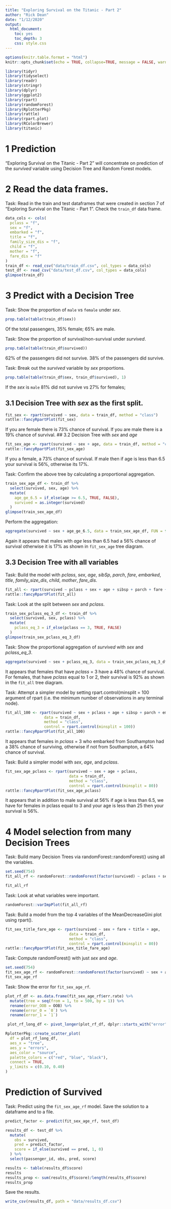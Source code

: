 ```yaml
---
title: "Exploring Survival on the Titanic - Part 2"
author: "Rick Dean"
date: "1/12/2020"
output: 
  html_document:
    toc: yes
    toc_depth: 3
    css: style.css
---
```


```r
options(knitr.table.format = "html")
knitr::opts_chunk$set(echo = TRUE, collapse=TRUE, message = FALSE, warning = FALSE, fig.width = 10, fig.height = 8)
```

```r
library(tidyr)
library(tidyselect)
library(readr)
library(stringr)
library(dplyr)
library(ggplot2)
library(rpart)
library(randomForest)
library(RplotterPkg)
library(rattle)
library(rpart.plot)
library(RColorBrewer)
library(titanic)
```

# 1 Prediction
"Exploring Survival on the Titanic - Part 2" will concentrate on prediction of the *survived* variable using Decision Tree and Random Forest models.

# 2 Read the data frames.
<div class="task">
  Task: Read in the train and test dataframes that were created in section 7 of "Exploring Survival on the Titanic - Part 1". Check the `train_df` data frame.
</div>

```r
data_cols <- cols(
  pclass = "f",
  sex = "f",
  embarked = "f",
  title = "f",
  family_size_dis = "f",
  child = "f",
  mother = "f",
  fare_dis = "f"
)
train_df <- read_csv("data/train_df.csv", col_types = data_cols)
test_df <- read_csv("data/test_df.csv", col_types = data_cols)
glimpse(train_df)
```

# 3 Predict with a Decision Tree
<div class="task">
  Task: Show the proportion of `male` vs `female` under *sex*.
</div>
```r
prop.table(table(train_df$sex))
```
Of the total passengers, 35% female; 65% are male.

<div class="task">
  Task: Show the proportion of survival/non-survival under *survived*.
</div>  
```r
prop.table(table(train_df$survived))
```
62% of the passengers did not survive. 38% of the passengers did survive. 

<div class="task">
  Task: Break out the *survived* variable by *sex* proportions.
</div>  
```r
prop.table(table(train_df$sex, train_df$survived), 1)
```
If the *sex* is `male` 81% did not survive vs 27% for females;

## 3.1 Decision Tree with *sex* as the first split.
```r
fit_sex <- rpart(survived ~ sex, data = train_df, method = "class")
rattle::fancyRpartPlot(fit_sex)
```
If you are female there is 73% chance of survival. If you are male there is a 19% chance of survival.
## 3.2 Decision Tree with *sex* and *age*
```r
fit_sex_age <- rpart(survived ~ sex + age, data = train_df, method = "class")
rattle::fancyRpartPlot(fit_sex_age)
```
If you a female, a 73% chance of survival. If male then if age is less than 6.5 your survival is 56%, otherwise its 17%.

<div class="task">
  Task: Confirm the above tree by calculating a proportional aggregation.
</div>

```r
train_sex_age_df <- train_df %>% 
  select(survived, sex, age) %>% 
  mutate(
    age_ge_6.5 = if_else(age >= 6.5, TRUE, FALSE),
    survived = as.integer(survived)
  )
glimpse(train_sex_age_df)
```
Perform the aggregation:
```r
aggregate(survived ~ sex + age_ge_6.5, data = train_sex_age_df, FUN = function(x){sum(x)/length(x)})
```
Again it appears that males with *age* less than 6.5 had a 56% chance of survival otherwise it is 17% as shown in `fit_sex_age` tree diagram.


## 3.3 Decision Tree with all variables
<div class="task">
  Task: Build the model with *pclass*, *sex*, *age*, *sibSp*, *parch*, *fare*, *embarked*, *title*, *family_size_dis*, *child*, *mother*, *fare_dis*.
</div>

```r
fit_all <- rpart(survived ~ pclass + sex + age + sibsp + parch + fare + embarked + title + family_size_dis + child + mother + fare_dis, data = train_df, method = "class")
rattle::fancyRpartPlot(fit_all)
```

<div class="task">
  Task: Look at the split between *sex* and *pclass*.
</div>

```r
train_sex_pclass_eq_3_df <- train_df %>% 
  select(survived, sex, pclass) %>% 
  mutate(
    pclass_eq_3 = if_else(pclass == 3, TRUE, FALSE)
  )
glimpse(train_sex_pclass_eq_3_df)
```
<div class="task">
  Task: Show the proportional aggregation of *survived* with *sex* and *pclass_eq_3*.
</div>

```r
aggregate(survived ~ sex + pclass_eq_3, data = train_sex_pclass_eq_3_df, FUN = function(x){sum(x)/length(x)})
```
It appears that females that have *pclass* = 3 have a 48% chance of survival.  For females, that have *pclass* equal to 1 or 2, their survival is 92% as shown in the `fit_all` tree diagram.

<div class="task">
  Task: Attempt a simpler model by setting rpart.control(minsplit = 100 argument of rpart (i.e. the minimum number of observations in any terminal <leaf> node).
</div>  
```r
fit_all_100 <- rpart(survived ~ sex + pclass + age + sibsp + parch + embarked + title + family_size_dis + child + mother + fare_dis,
                 data = train_df,
                 method = "class",
                 control = rpart.control(minsplit = 100))
rattle::fancyRpartPlot(fit_all_100)
```

It appears that females in *pclass* = 3 who embarked from Southampton had a 38% chance of surviving, otherwise if not from Southampton, a 64% chance of survival.

<div class="task">
  Task: Build a simpler model with *sex*, *age*, and *pclass*.
</div>  
```r
fit_sex_age_pclass <- rpart(survived ~ sex + age + pclass, 
                            data = train_df, 
                            method = "class",
                            control = rpart.control(minsplit = 80))
rattle::fancyRpartPlot(fit_sex_age_pclass)
```
It appears that in addition to male survival at 56% if age is less than 6.5, we have for females in pclass equal to 3 and your age is less than 25 then your survival is 56%.

# 4  Model selection from many Decision Trees
<div class="task">
  Task: Build many Decision Trees via randomForest::randomForest() using all the variables.
</div>

```r
set.seed(754)
fit_all_rf <- randomForest::randomForest(factor(survived) ~ pclass + sex + age + sibsp + parch + fare + embarked + title + family_size_dis + child + mother + fare_dis, data = train_df, importance=TRUE)

fit_all_rf

```
<div class="task">
  Task: Look at what variables were important.
</div>

```r
randomForest::varImpPlot(fit_all_rf)
```

<div class="task">
  Task: Build a model from the top 4 variables of the MeanDecreaseGini plot using rpart().
</div>

```r
fit_sex_title_fare_age <- rpart(survived ~ sex + fare + title + age, 
                            data = train_df, 
                            method = "class",
                            control = rpart.control(minsplit = 80))
rattle::fancyRpartPlot(fit_sex_title_fare_age)
```
<div class="task">
  Task: Compute randomForest() with just *sex* and *age*.
</div>

```r
set.seed(754)
fit_sex_age_rf <- randomForest::randomForest(factor(survived) ~ sex + age, data = train_df, importance=TRUE)
fit_sex_age_rf
```

<div class="task">
  Task: Show the error for `fit_sex_age_rf`.
</div>

```r
plot_rf_df <- as.data.frame(fit_sex_age_rf$err.rate) %>% 
  mutate(tree = seq(from = 1, to = 500, by = 1)) %>% 
  rename(error_OOB = OOB) %>% 
  rename(error_0 = `0`) %>% 
  rename(error_1 = `1`)

 plot_rf_long_df <- pivot_longer(plot_rf_df, dplyr::starts_with("error"), names_to = "source", values_to = "errors")

RplotterPkg::create_scatter_plot(
  df = plot_rf_long_df,
  aes_x = "tree",
  aes_y = "errors",
  aes_color = "source",
  palette_colors = c("red", "blue", "black"),
  connect = TRUE,
  y_limits = c(0.10, 0.40)
)
```

# Prediction of Survived
<div class="task">
  Task: Predict using the `fit_sex_age_rf` model. Save the solution to a dataframe and to a file.
</div>

```r
predict_factor <- predict(fit_sex_age_rf, test_df)

results_df <- test_df %>% 
  mutate(
    obs = survived,
    pred = predict_factor,
    score = if_else(survived == pred, 1, 0)
  ) %>% 
  select(passenger_id, obs, pred, score)

results <- table(results_df$score)
results
results_prop <- sum(results_df$score)/length(results_df$score)
results_prop
```

Save the results.

```r
write_csv(results_df, path = "data/results_df.csv")
```



